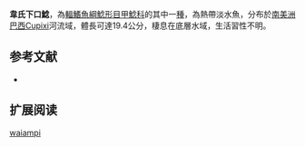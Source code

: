 {{Speciesbox
| name = 韋氏下口鯰
| image = 
| image_width = 250px
| image_caption = 
| status = NE
| status_system = IUCN3.1
| genus = Hypostomus
| species = waiampi
| authority = [[Hollanda_Carvalho_&_Weber|Hollanda Carvalho & Weber]], 2005
| synonyms = 
}}

'''韋氏下口鯰'''，為[[輻鰭魚綱|輻鰭魚綱]][[鯰形目|鯰形目]][[甲鯰科|甲鯰科]]的其中一[[種|種]]，為熱帶淡水魚，分布於[[南美洲|南美洲]][[巴西|巴西]]Cupixi河流域，體長可達19.4公分，棲息在底層水域，生活習性不明。
==参考文献==
*{{FishBase_species|genus=Hypostomus|species=waiampi|year=2015|month=1}}

== 扩展阅读 ==
{{refbegin}}
{{wikispecies-inline|Hypostomus waiampi|韋氏下口鯰}}
{{refend}}
{{Taxonbar|from=Q5576598}}

[[Category:下口鯰屬|waiampi]]